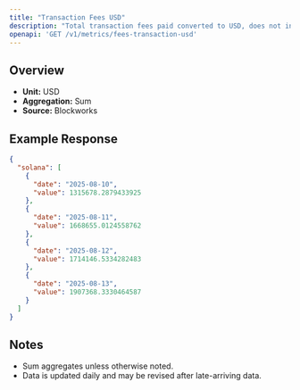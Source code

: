 ```yaml
---
title: "Transaction Fees USD"
description: "Total transaction fees paid converted to USD, does not include out-of-protocol tips or additional sources of revenue"
openapi: 'GET /v1/metrics/fees-transaction-usd'
---
```


## Overview

- **Unit:** USD
- **Aggregation:** Sum
- **Source:** Blockworks

## Example Response

```json
{
  "solana": [
    {
      "date": "2025-08-10",
      "value": 1315678.2879433925
    },
    {
      "date": "2025-08-11",
      "value": 1668655.0124558762
    },
    {
      "date": "2025-08-12",
      "value": 1714146.5334282483
    },
    {
      "date": "2025-08-13",
      "value": 1907368.3330464587
    }
  ]
}
```

## Notes
- Sum aggregates unless otherwise noted.
- Data is updated daily and may be revised after late-arriving data.
